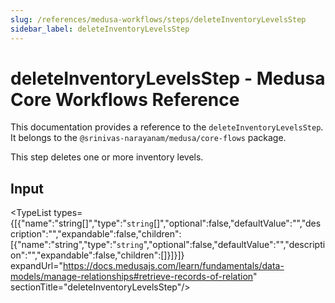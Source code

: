 ```yaml
---
slug: /references/medusa-workflows/steps/deleteInventoryLevelsStep
sidebar_label: deleteInventoryLevelsStep
---
```



# deleteInventoryLevelsStep - Medusa Core Workflows Reference

This documentation provides a reference to the `deleteInventoryLevelsStep`. It belongs to the `@srinivas-narayanam/medusa/core-flows` package.

This step deletes one or more inventory levels.

## Input

<TypeList types={[{"name":"string[]","type":"`string`[]","optional":false,"defaultValue":"","description":"","expandable":false,"children":[{"name":"string","type":"`string`","optional":false,"defaultValue":"","description":"","expandable":false,"children":[]}]}]} expandUrl="https://docs.medusajs.com/learn/fundamentals/data-models/manage-relationships#retrieve-records-of-relation" sectionTitle="deleteInventoryLevelsStep"/>
